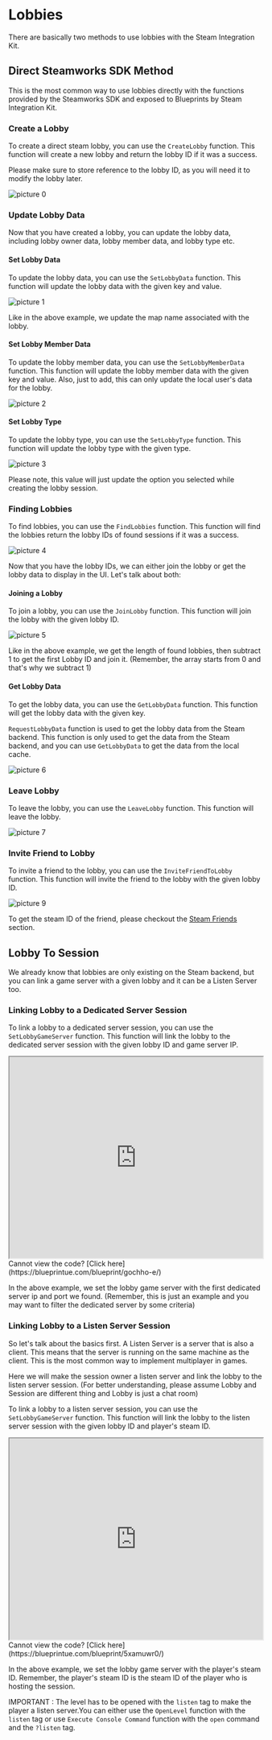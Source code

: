 # Lobbies

There are basically two methods to use lobbies with the Steam Integration Kit.

## Direct Steamworks SDK Method

This is the most common way to use lobbies directly with the functions provided by the Steamworks SDK and exposed to Blueprints by Steam Integration Kit.

### Create a Lobby

To create a direct steam lobby, you can use the `CreateLobby` function. This function will create a new lobby and return the lobby ID if it was a success.

Please make sure to store reference to the lobby ID, as you will need it to modify the lobby later.

![picture 0](../../images/a79a348b44b184930058e448f97ce93de15e807458df983501bfd9175d25bea9.png)  


### Update Lobby Data

Now that you have created a lobby, you can update the lobby data, including lobby owner data, lobby member data, and lobby type etc.

#### Set Lobby Data

To update the lobby data, you can use the `SetLobbyData` function. This function will update the lobby data with the given key and value.

![picture 1](../../images/7f0da7a2835d1484f75fc72a5a19eab6d2b77c287c1e78e43174074b21684c24.png)  

Like in the above example, we update the map name associated with the lobby. 

#### Set Lobby Member Data

To update the lobby member data, you can use the `SetLobbyMemberData` function. This function will update the lobby member data with the given key and value. Also, just to add, this can only update the local user's data for the lobby.


![picture 2](../../images/642bb7095ff95483ae41acdf1b847413c8d0845015f68fd62ac35328cae7e8d0.png)  

#### Set Lobby Type 

To update the lobby type, you can use the `SetLobbyType` function. This function will update the lobby type with the given type.

![picture 3](../../images/3b853b764db35f02cb74b1898b3ffb032750e28ae2ec2740ac5865d8eb404f51.png)  

Please note, this value will just update the option you selected while creating the lobby session.


### Finding Lobbies

To find lobbies, you can use the `FindLobbies` function. This function will find the lobbies return the lobby IDs of found sessions if it was a success.

![picture 4](../../images/3a4ffb52fb9b3eb8f1674f460a13d5424bd05558faca18ccd3efc5295060fd85.png)  


Now that you have the lobby IDs, we can either join the lobby or get the lobby data to display in the UI. Let's talk about both:

#### Joining a Lobby

To join a lobby, you can use the `JoinLobby` function. This function will join the lobby with the given lobby ID.

![picture 5](../../images/680a152657ec7dfce0a8dcd6df162f9781bd8dd7bc10aebdf69c67657ae06bb6.png)  

Like in the above example, we get the length of found lobbies, then subtract 1 to get the first Lobby ID and join it. (Remember, the array starts from 0 and that's why we subtract 1)

#### Get Lobby Data

To get the lobby data, you can use the `GetLobbyData` function. This function will get the lobby data with the given key.

`RequestLobbyData` function is used to get the lobby data from the Steam backend. This function is only used to get the data from the Steam backend, and you can use `GetLobbyData` to get the data from the local cache.

![picture 6](../../images/485848c78e23f1965d14cd9c54352a603bf442cc438fc01baa1b27729048760a.png)  


### Leave Lobby

To leave the lobby, you can use the `LeaveLobby` function. This function will leave the lobby.

![picture 7](../../images/a9097305b4c627dd72fb1d892935c912a176a29b1b45bdcd5132f6bc9f71d54a.png)  


### Invite Friend to Lobby

To invite a friend to the lobby, you can use the `InviteFriendToLobby` function. This function will invite the friend to the lobby with the given lobby ID.

![picture 9](../../images/d2acfed40e925ddb96597d653ed06a5e16ade2b0435b03460fcc7ac71681e75c.png)  

To get the steam ID of the friend, please checkout the [Steam Friends](/multiplayer/steam-friends) section.

## Lobby To Session

We already know that lobbies are only existing on the Steam backend, but you can link a game server with a given lobby and it can be a Listen Server too.

### Linking Lobby to a Dedicated Server Session

To link a lobby to a dedicated server session, you can use the `SetLobbyGameServer` function. This function will link the lobby to the dedicated server session with the given lobby ID and game server IP.

<iframe src="https://blueprintue.com/render/gochho-e/" scrolling="no" allowfullscreen width="100%" height="400px"></iframe>
Cannot view the code? [Click here](https://blueprintue.com/blueprint/gochho-e/)

In the above example, we set the lobby game server with the first dedicated server ip and port we found. (Remember, this is just an example and you may want to filter the dedicated server by some criteria)

### Linking Lobby to a Listen Server Session


So let's talk about the basics first. A Listen Server is a server that is also a client. This means that the server is running on the same machine as the client. This is the most common way to implement multiplayer in games.

Here we will make the session owner a listen server and link the lobby to the listen server session. (For better understanding, please assume Lobby and Session are different thing and Lobby is just a chat room)

To link a lobby to a listen server session, you can use the `SetLobbyGameServer` function. This function will link the lobby to the listen server session with the given lobby ID and player's steam ID.

<iframe src="https://blueprintue.com/render/5xamuwr0/" scrolling="no" allowfullscreen width="100%" height="400px"></iframe>
Cannot view the code? [Click here](https://blueprintue.com/blueprint/5xamuwr0/)

In the above example, we set the lobby game server with the player's steam ID. Remember, the player's steam ID is the steam ID of the player who is hosting the session.

IMPORTANT : The level has to be opened with the `listen` tag to make the player a listen server.You can either use the `OpenLevel` function with the `listen` tag or use `Execute Console Command` function with the `open` command and the `?listen` tag.
